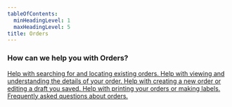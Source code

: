 ```yaml
---
tableOfContents:
  minHeadingLevel: 1
  maxHeadingLevel: 5
title: Orders
---
```


### How can we help you with Orders?


<CardGrid stagger>
	<a href="/orders/search">
    <Card title="Orders Search" icon="seti:happenings" iconBg="blue" iconText="blue">
		Help with searching for and locating existing orders.
	</Card></a>
	<a href="/orders/details">
    <Card title="Orders Details" icon="seti:odata" iconBg="blue" iconText="blue">
		Help with viewing and understanding the details of your order.
	</Card></a>
	<a href="/orders/add_edit">
    <Card title="Orders Add / Edit" icon="pencil" iconBg="blue" iconText="blue">
		Help with creating a new order or editing a draft you saved.
	</Card></a>
	<a href="/orders/printoptions">
    <Card title="Printing Orders" icon="document" iconBg="blue" iconText="blue">
		Help with printing your orders or making labels.
	</Card></a>
	<a href="/orders/faq">
    <Card title="Orders FAQ" icon="information" iconBg="blue" iconText="blue">
		Frequently asked questions about orders.
	</Card></a>
</CardGrid>
